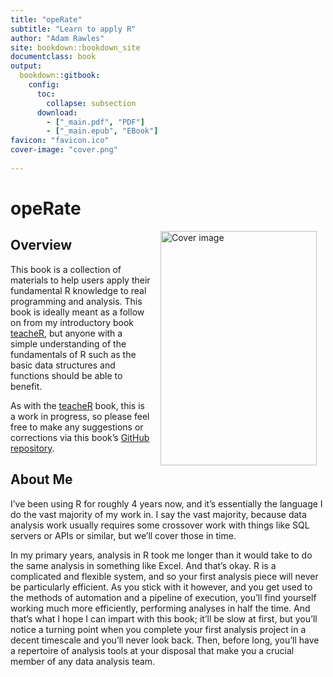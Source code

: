 ```yaml
---
title: "opeRate"
subtitle: "Learn to apply R"
author: "Adam Rawles"
site: bookdown::bookdown_site
documentclass: book
output:
  bookdown::gitbook:
    config:
      toc:
        collapse: subsection
      download:
        - ["_main.pdf", "PDF"]
        - ["_main.epub", "EBook"]
favicon: "favicon.ico"
cover-image: "cover.png"
    
---
```


# opeRate

<img src="cover.png" width="250" height="375" alt="Cover image" align="right" style="margin: 0 1em 0 1em" />

## Overview

This book is a collection of materials to help users apply their fundamental R knowledge to real programming and analysis. This book is ideally meant as a follow on from my introductory book [teacheR](teacher.arawles.co.uk), but anyone with a simple understanding of the fundamentals of R such as the basic data structures and functions should be able to benefit.

As with the [teacheR](teacher.arawles.co.uk) book, this is a work in progress, so please feel free to make any suggestions or corrections via this book's [GitHub repository](www.github.com/arawles/operate/issues).

## About Me

I've been using R for roughly 4 years now, and it's essentially the language I do the vast majority of my work in. I say the vast majority, because data analysis work usually requires some crossover work with things like SQL servers or APIs or similar, but we'll cover those in time.

In my primary years, analysis in R took me longer than it would take to do the same analysis in something like Excel. And that's okay. R is a complicated and flexible system, and so your first analysis piece will never be particularly efficient. As you stick with it however, and you get used to the methods of automation and a pipeline of execution, you'll find yourself working much more efficiently, performing analyses in half the time. And that's what I hope I can impart with this book; it'll be slow at first, but you'll notice a turning point when you complete your first analysis project in a decent timescale and you'll never look back. Then, before long, you'll have a repertoire of analysis tools at your disposal that make you a crucial member of any data analysis team.



